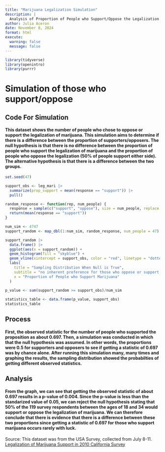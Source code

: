 ```yaml
---
title: "Marijuana Legalization Simulation" 
description: |
  Analysis of Proportion of People who Support/Oppose the Legalization of Marjiuana
author: Julia Aceron
date: November 8, 2024
format: html
execute:
  warning: false
  message: false
---
```



```r
library(tidyverse)
library(openintro)
library(purrr)
```
# Simulation of those who support/oppose 

## Code For Simulation

#### This dataset shows the number of people who chose to oppose or support the legalization of marijuana. This simulation aims to determine if there is a difference between the proportion of supporters/opposers. The null hypothesis is that there is no difference between the proportion of people who support the legalization of marijuana and the proportion of people who oppose the legalization (50% of people support either side). The alternative hypothesis is that there is a difference between the two groups. 

```r
set.seed(47) 

support_obs <- leg_mari |> 
  summarize(prop_support = mean(response == "support")) |>
  pull()

random_response <- function(rep, num_people) {
  response = sample(c("support", "oppose"), size = num_people, replace = TRUE, prob = c(0.5, 0.5))
  return(mean(response == "support"))
}

num_sim <- 4747
support_random <- map_dbl(1:num_sim, random_response, num_people = 47)

support_random |>
  data.frame() |> 
  ggplot(aes(x = support_random)) +
  geom_histogram(fill = "skyblue") +
  geom_vline(xintercept = support_obs, color = "red", linetype = "dotted", size = 1) +
  labs(
    title = "Sampling Distribution When Null is True",
    subtitle = "no inherent preference for those who oppose or support marijuana",
    x = "Proportion of People who Support Marijuana"
  )

p_value <- sum(support_random >= support_obs)/num_sim
  
statistics_table <- data.frame(p_value, support_obs)
statistics_table
```

## Process 

#### First, the observed statistic for the number of people who supported the proposition as about 0.697. Then, a simulation was conducted in which that the null hypothesis was assumed. In other words, the proportions were 0.5 for supporters and opposers to see if getting a statistic of 0.697 was by chance alone. After running this simulation many, many times and graphing the results, the sampling distribution showed the probabilties of getting different observed statistics. 

## Analysis 

#### From the graph, we can see that getting the observed statistic of about 0.697 results in a p-value of 0.004. Since the p-value is less than the standarized value of 0.05, we can reject the null hypothesis stating that 50% of the 119 survey respondents between the ages of 18 and 34 would support or oppose the legalization of marijuana. We can therefore conclude that there is evidence that there is a difference between these two proportions since getting a statistic of 0.697 for those who support marijuana occurs rarely with luck. 

Source: 
This dataset was from the USA Survey, collected from July 8-11. 
[Legalization of Marijuana Support in 2010 California Survey](https://github.com/OpenIntroStat/openintro/blob/HEAD/R/data-leg_mari.R) 

